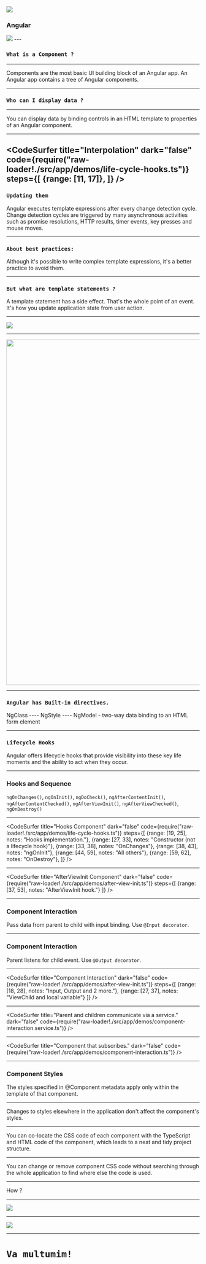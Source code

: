 

<img src='./src/assets/fii-practic.jpeg' />

### Angular

<img src='./src/assets/bytex_logo_v1.png' />
---

### `What is a Component ?`
---

Components are the most basic UI building block of an Angular app. An Angular app contains a tree of Angular components.

---

### `Who can I display data ?`

---

You can display data by binding controls in an HTML template to properties of an Angular component.

---

<CodeSurfer
title="Interpolation"
dark="false"
code={require("raw-loader!./src/app/demos/life-cycle-hooks.ts")}
steps={[
  {range: [11, 17]},
]}
/>
---

### `Updating them`
Angular executes template expressions after every change detection cycle. Change detection cycles are triggered by many asynchronous activities such as promise resolutions, HTTP results, timer events, key presses and mouse moves.

---


### `About best practices:`
Although it's possible to write complex template expressions, it's a better practice to avoid them.

---

### `But what are template statements ?`
A template statement has a side effect. That's the whole point of an event. It's how you update application state from user action.

---

<img src='./src/assets/statements.png' />

---

<div>
  <img src='./src/assets/data-flow.png' width="900px"/>
</div>

---

### `Angular has Built-in directives.`
NgClass ----
NgStyle ----
NgModel - two-way data binding to an HTML form element

---

### `Lifecycle Hooks`
Angular offers lifecycle hooks that provide visibility into these key life moments and the ability to act when they occur.

---

### Hooks and Sequence
`ngOnChanges()`, `ngOnInit()`, `ngDoCheck()`, `ngAfterContentInit()`, `ngAfterContentChecked()`, `ngAfterViewInit()`, `ngAfterViewChecked()`, `ngOnDestroy()`

---
<CodeSurfer
title="Hooks Component"
dark="false"
code={require("raw-loader!./src/app/demos/life-cycle-hooks.ts")}
steps={[
  {range: [19, 25], notes: "Hooks implementation."},
  {range: [27, 33], notes: "Constructor (not a lifecycle hook)"},
  {range: [33, 38], notes: "OnChanges"},
  {range: [38, 43], notes: "ngOnInit"},
  {range: [44, 59], notes: "All others"},
  {range: [59, 62], notes: "OnDestroy"},
]}
/>

---
<CodeSurfer
title="AfterViewInit Component"
dark="false"
code={require("raw-loader!./src/app/demos/after-view-init.ts")}
steps={[
  {range: [37, 53], notes: "AfterViewInit hook."}
]}
/>

---
### Component Interaction
Pass data from parent to child with input binding.
Use ``@Input decorator``.

---
### Component Interaction
Parent listens for child event.
Use ``@Output decorator``.

---
<CodeSurfer
title="Component Interaction"
dark="false"
code={require("raw-loader!./src/app/demos/after-view-init.ts")}
steps={[
  {range: [18, 28], notes: "Input, Output and 2 more."},
  {range: [27, 37], notes: "ViewChild and local variable"}
]}
/>

---
<CodeSurfer
title="Parent and children communicate via a service."
dark="false"
code={require("raw-loader!./src/app/demos/component-interaction.service.ts")}
/>

---
<CodeSurfer
title="Component that subscribes."
dark="false"
code={require("raw-loader!./src/app/demos/component-interaction.ts")}
/>

---
### Component Styles
The styles specified in @Component metadata apply only within the template of that component.

---
Changes to styles elsewhere in the application don't affect the component's styles.

---
You can co-locate the CSS code of each component with the TypeScript and HTML code of the component, which leads to a neat and tidy project structure.

---
You can change or remove component CSS code without searching through the whole application to find where else the code is used.

---
How ?

---

<img src='./src/assets/encapsulation.png' />

---

<img src='./src/assets/encapsulation-style.png' />

---

# `Va multumim!`
